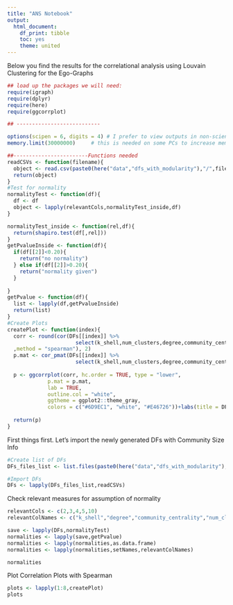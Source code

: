 ```yaml
---
title: "ANS Notebook"
output:
  html_document: 
    df_print: tibble
    toc: yes
    theme: united
---
```


Below you find the results for the correlational analysis using Louvain Clustering for the Ego-Graphs
```r
## load up the packages we will need:  
require(igraph)
require(dplyr)
require(here)
require(ggcorrplot)

## ---------------------------

options(scipen = 6, digits = 4) # I prefer to view outputs in non-scientific notation
memory.limit(30000000)     # this is needed on some PCs to increase memory allowance, but has no impact on mac

##------------------------Functions needed
readCSVs <- function(filename){
  object <- read.csv(paste0(here("data","dfs_with_modularity"),"/",filename))
  return(object)
}
#Test for normality
normalityTest <- function(df){
  df <- df
  object <- lapply(relevantCols,normalityTest_inside,df)
}

normalityTest_inside <- function(rel,df){
  return(shapiro.test(df[,rel]))
}
getPvalueInside <- function(df){
  if(df[[2]]<0.20){
    return("no normality")
  } else if(df[[2]]>0.20){
    return("normality given")
  }
 
}
getPvalue <- function(df){
  list <- lapply(df,getPvalueInside)
  return(list)
}
#Create Plots
createPlot <- function(index){
  corr <- round(cor(DFs[[index]] %>%
                      select(k_shell,num_clusters,degree,community_centrality,total_infection,communities_louvain)
  ,method = "spearman"), 2)
  p.mat <- cor_pmat(DFs[[index]] %>%
                      select(k_shell,num_clusters,degree,community_centrality,total_infection,communities_louvain))
  
  p <- ggcorrplot(corr, hc.order = TRUE, type = "lower",
             p.mat = p.mat,
             lab = TRUE,
             outline.col = "white",
             ggtheme = ggplot2::theme_gray,
             colors = c("#6D9EC1", "white", "#E46726"))+labs(title = DFs_files_list[[index]])
  
  return(p)
}

```

First things first. Let's import the newly generated DFs with Community Size Info
```r
#Create list of DFs
DFs_files_list <- list.files(paste0(here("data","dfs_with_modularity"),"/"))

#Import DFs
DFs <- lapply(DFs_files_list,readCSVs)


```

Check relevant measures for assumption of normality
```r
relevantCols <- c(2,3,4,5,10)
relevantColNames <- c("k_shell","degree","community_centrality","num_clusters","communities_louvain")

save <- lapply(DFs,normalityTest)
normalities <- lapply(save,getPvalue)
normalities <- lapply(normalities,as.data.frame)
normalities <- lapply(normalities,setNames,relevantColNames)

normalities
```
Plot Correlation Plots with Spearman
```r
plots <- lapply(1:8,createPlot)
plots
```



